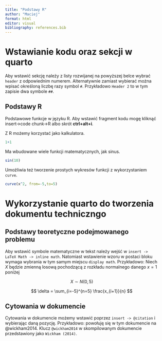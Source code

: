 ```yaml
---
title: "Podstawy R"
author: "Maciej"
format: html
editor: visual
bibliography: references.bib
---
```


# Wstawianie kodu oraz sekcji w quarto

Aby wstawić sekcję należy z listy rozwijanej na powyższej belce wybrać
`header` z odpowiednim numerem. Alternatywnie zamiast wybierać można
wpisać określoną liczbę razy symbol `#`. Przykładowo `Header 2` to w tym
zapisie dwa symbole `##`.

## Podstawy R

Podstawowe funkcje w języku R. Aby wstawić fragment kodu mogę kliknąć
insert-\>code chunk-\>R albo skrót **ctrl+alt+i**.

Z R możemy korzystać jako kalkulatora.

```r
1+1
```

Ma wbudowane wiele funkcji matematycznych, jak sinus.

```r
sin(10)
```

Umożliwia też tworzenie prostych wykresów funkcji z wykorzystaniem
`curve`.

```r
curve(x^2, from=-5,to=5)
```

# Wykorzystanie quarto do tworzenia dokumentu techniczngo

## Podstawy teoretyczne podejmowanego problemu

Aby wstawić symbole matematyczne w tekst należy wejść w
`insert -> LaTeX Math -> inline math`. Natomiast wstawienie wzoru w
postaci bloku wymaga wybrania w tym samym miejscu `display math`.
Przykładowo: Niech $X$ będzie zmienną losową pochodzącą z rozkładu
normalnego danego $x=1$ poniżej

$$
X \sim N(0,5)
$$

$$
\delta = \sum_{i=-5}^{n=5} \frac{x_{i+1}}{n}
$$

## Cytowania w dokumencie

Cytowania w dokumencie możemy wstawić poprzez `insert -> @citation` i
wybierając daną pozycję. Przykładowo: powołuję się w tym dokumencie na
@wickham2014. Klucz `@wickham2014` w skompilowanym dokumencie
przedstawiony jako `Wickham (2014)`.
